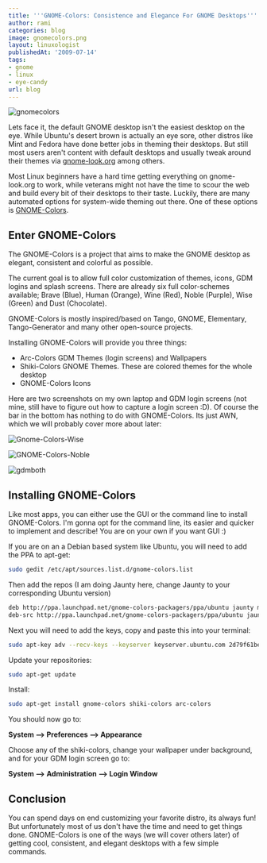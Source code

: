 ```yaml
---
title: '''GNOME-Colors: Consistence and Elegance For GNOME Desktops'''
author: rami
categories: blog
image: gnomecolors.png
layout: linuxologist
publishedAt: '2009-07-14'
tags:
- gnome
- linux
- eye-candy
url: blog
---
```


![gnomecolors](/assets/images/content/blog/gnomecolors.png)

Lets face it, the default GNOME desktop isn't the easiest desktop on the eye. While Ubuntu's desert brown is actually an eye sore, other distros like Mint and Fedora have done better jobs in theming their desktops. But still most users aren't content with default desktops and usually tweak around their themes via [gnome-look.org](http://gnome-look.org) among others.

Most Linux beginners have a hard time getting everything on gnome-look.org to work, while veterans might not have the time to scour the web and build every bit of their desktops to their taste. Luckily, there are many automated options for system-wide theming out there. One of these options is [GNOME-Colors](http://code.google.com/p/gnome-colors/).

## Enter GNOME-Colors

The GNOME-Colors is a project that aims to make the GNOME desktop as elegant, consistent and colorful as possible.

The current goal is to allow full color customization of themes, icons, GDM logins and splash screens. There are already six full color-schemes available; Brave (Blue), Human (Orange), Wine (Red), Noble (Purple), Wise (Green) and Dust (Chocolate).

GNOME-Colors is mostly inspired/based on Tango, GNOME, Elementary, Tango-Generator and many other open-source projects.

Installing GNOME-Colors will provide you three things:

* Arc-Colors GDM Themes (login screens) and Wallpapers
* Shiki-Colors GNOME Themes. These are colored themes for the whole desktop
* GNOME-Colors Icons

Here are two screenshots on my own laptop and GDM login screens (not mine, still have to figure out how to capture a login screen :D). Of course the bar in the bottom has nothing to do with GNOME-Colors. Its just AWN, which we will probably cover more about later:

![Gnome-Colors-Wise](/assets/images/content/blog/Gnome-Colors-Wise.png)

![GNOME-Colors-Noble](/assets/images/content/blog/GNOME-Colors-Noble.png)

![gdmboth](/assets/images/content/blog/gdmboth.png)

## Installing GNOME-Colors

Like most apps, you can either use the GUI or the command line to install GNOME-Colors. I'm gonna opt for the command line, its easier and quicker to implement and describe! You are on your own if you want GUI :)

If you are on an a Debian based system like Ubuntu, you will need to add the PPA to apt-get: 

```bash
sudo gedit /etc/apt/sources.list.d/gnome-colors.list	 
```


Then add the repos (I am doing Jaunty here, change Jaunty to your corresponding Ubuntu version) 

```bash
deb http://ppa.launchpad.net/gnome-colors-packagers/ppa/ubuntu jaunty main  
deb-src http://ppa.launchpad.net/gnome-colors-packagers/ppa/ubuntu jaunty main 
```

Next you will need to add the keys, copy and paste this into your terminal: 

```bash
sudo apt-key adv --recv-keys --keyserver keyserver.ubuntu.com 2d79f61be8d31a30 
```

Update your repositories: 

```bash
sudo apt-get update 
```

Install: 

```bash
sudo apt-get install gnome-colors shiki-colors arc-colors
```

You should now go to: 

**System --> Preferences --> Appearance**

Choose any of the shiki-colors, change your wallpaper under background, and for your GDM login screen go to:

**System --> Administration --> Login Window**

## Conclusion

You can spend days on end customizing your favorite distro, its always fun! But unfortunately most of us don't have the time and need to get things done. GNOME-Colors is one of the ways (we will cover others later) of getting cool, consistent, and elegant desktops with a few simple commands.
